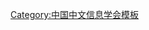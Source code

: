 {{Navbox
| name   = 中国中文信息学会第五届理事会
| title  = [[中国中文信息学会]]第五届理事会
| above  = 2001年－2006年
| bodyclass = hlist
| group1 = 理事长
| list1  = [[倪光南]]
| group2 = 副理事长
| list2  = 
* [[孙玉芳]]
* [[李峰|李　峰]]
* [[傅永和]]
* [[华绍和]]
* [[陈肇雄]]
* [[曹右琦]]
| group3 = 秘书长
| list3  = [[曹右琦]]（兼）
| group4 = 
| list4  = 
| group5 = 
| list5  = 
| group6 = 
| list6  = 
}}<noinclude>
{{collapsible option}}
[[Category:中国中文信息学会模板]]
</noinclude>